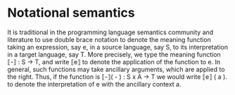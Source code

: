 # Notational semantics

It is traditional in the programming language semantics community and literature to use double brace notation to denote the meaning function taking an expression, say e, in a source language, say S, to its interpretation in a target language, say T. More precisely, we type the meaning function ⟦-⟧ : S -> T, and write ⟦e⟧ to denote the application of the function to e. In general, such functions may take ancillary arguments, which are applied to the right. Thus, if the function is ⟦-⟧( - ) : S x A -> T we would write ⟦e⟧ ( a ). to denote the interpretation of e with the ancillary context a.
